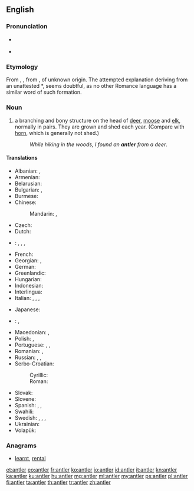 ==English==
{{wikipedia}}

===Pronunciation===
* {{a|UK}} {{IPA|/ˈænt.lə(ɹ)/}} {{X-SAMPA|/{nt.l@(r)/}}
* {{audio|en-us-antler.ogg|Audio (US)}}

===Etymology===
From {{etyl|enm|en}} {{term|auntelere|lang=enm}}, {{term|hauntelere|lang=enm}}, from {{etyl|fro|en}} {{term|antoillier||antler, horn|lang=fro}}, of unknown origin. The attempted explanation deriving from an unattested {{etyl|la|-}} *{{term||([[rarum]]) [[ante]] [[ocularis]]|branch before the eyes|lang=la}}, seems doubtful, as no other Romance language has a similar word of such formation.

===Noun===
{{en-noun}}

# a branching and bony structure on the head of [[deer]], [[moose]] and [[elk]], normally in pairs. They are grown and shed each year. (Compare with [[horn]], which is generally not shed.)
#: ''While hiking in the woods, I found an '''antler''' from a deer''.

====Translations====
{{trans-top|bony structure on the head of deer, moose and elk}}
* Albanian: {{t|sq|bri|s}}, {{t|sq|brinj|p}}
* Armenian: {{t-|hy|եղջյուր|tr=eġǰyur}}
* Belarusian: {{t-|be|рог|m|tr=roh|sc=Cyrl}}
* Bulgarian: {{t-|bg|еленов рог|m|tr=elénov rog|sc=Cyrl}}, {{t+|bg|рог|m|tr=rog|sc=Cyrl}}
* Burmese: {{t+|my|ချို|tr=gyo|sc=Mymr}}
* Chinese:
*: Mandarin: {{t|cmn|鹿角|tr=lùjiǎo|sc=Hani}}, {{t|cmn|角|tr=jiǎo|sc=Hani}}
* Czech: {{t-|cs|paroh|m}}
* Dutch: {{t+|nl|gewei|n}}
* {{ttbc|fi}}: {{t|fi|sarvi}} {{gloss|deer antler}}, {{t|fi|kruunu}} {{gloss|deer antler}}, {{t|fi|hirvensarvi}} {{gloss|moose antler}}, {{t|fi|peuransarvi}} {{gloss|reindeer antler}}
* French: {{t+|fr|bois|m}}
* Georgian: {{t-|ka|ქორბუდა|sc=Geor}}, {{t-|ka|რქა|tr=rka|sc=Geor}}
* German: {{t+|de|Geweih|n}}
* Greenlandic: {{t-|kl|aagiaq}}
* Hungarian: {{t+|hu|agancs}}
* Indonesian: {{t|id|tanduk}}
* Interlingua: {{t|ia|[[corno]] ([[de]] [[cervideo]]s)}}
* Italian: {{t+|it|corno|s}}, {{t+|it|corna|p}}, {{t-|it|corno ramificato}}, {{t+|it|palco|m}}
{{trans-mid}}
* Japanese: {{t+|ja|角|tr=つの, tsuno|sc=Jpan}}
* {{ttbc|ko}}: {{t+|ko|뿔|tr=ppul|sc=Hang}}, {{t|ko|[[가지진]] [[뿔]]|tr=gajijin ppul|sc=Kore}} <!-- was "[[가지진]] [[뿔]]" - assumed sum-of-parts; if an idiom, remove the wikilinks to the individual words. see [[User:Kephir/gadgets/xte#Translation_fixing]] -->
* Macedonian: {{t-|mk|роговје|n|tr=rógovje}}, {{t-|mk|рог|m|tr=rog}}
* Polish: {{t+|pl|róg|m}}, {{qualifier|collective}} {{t-|pl|poroże|n}}
* Portuguese: {{t|pt|chifre|m}}, {{t|pt|[[corno]] ([[de]] [[cervídeo]]s)|m}}, {{t|pt|galhada|f}}
* Romanian: {{t-|ro|corn|s}}, {{t-|ro|coarne|p}}
* Russian: {{t+|ru|рог|m|tr=rog|sc=Cyrl}}, {{t+|ru|рог|m-p|tr=rog}}, {{t-|ru|олений рог|m|tr=olénij rog|sc=Cyrl}}
* Serbo-Croatian:
*: Cyrillic: {{t-|sh|рог|m|sc=Cyrl}}
*: Roman: {{t-|sh|rog|m}}
* Slovak: {{t-|sk|paroh|m}}
* Slovene: {{t-|sl|rogovi|m-p}}
* Spanish: {{t+|es|cornamenta|f}}, {{t+|es|asta|f}}, {{t+|es|cuerno|m}}
* Swahili: {{t-|sw|pembe-tawi}}
* Swedish: {{t+|sv|horn|n}}, {{t+|sv|krona|c}}, {{t-|sv|hjorthorn|n}}, {{t-|sv|älghorn|n}}
* Ukrainian: {{t-|uk|ріг|m|tr=rih|sc=Cyrl}}
* Volapük: {{t-|vo|tuigahon}}
{{trans-bottom}}

===Anagrams===
* [[learnt#English|learnt]], [[rental#English|rental]]

[[et:antler]]
[[eo:antler]]
[[fr:antler]]
[[ko:antler]]
[[io:antler]]
[[id:antler]]
[[it:antler]]
[[kn:antler]]
[[ka:antler]]
[[ku:antler]]
[[hu:antler]]
[[mg:antler]]
[[ml:antler]]
[[my:antler]]
[[ps:antler]]
[[pl:antler]]
[[fi:antler]]
[[ta:antler]]
[[th:antler]]
[[tr:antler]]
[[zh:antler]]
